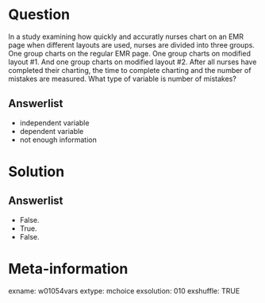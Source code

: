 Question
========
In a study examining how quickly and accuratly nurses chart on an EMR page when different layouts are used, nurses are divided into three groups. One group charts on the regular EMR page. One group charts on modified layout #1. And one group charts on modified layout #2. After all nurses have completed their charting, the time to complete charting and the number of mistakes are measured. What type of variable is number of mistakes?

Answerlist
----------
* independent variable
* dependent variable
* not enough information


Solution
========

Answerlist
----------
* False.
* True.
* False.


Meta-information
================
exname: w01054vars
extype: mchoice
exsolution: 010
exshuffle: TRUE